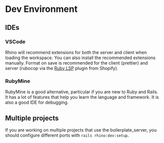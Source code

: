 # Dev Environment

## IDEs

### VSCode

Rhino will recommend extensions for both the server and client when loading the workspace. You can also install the recommended extensions manually. Format on save is recommended for the client (prettier) and server (rubocop via the [Ruby LSP](https://marketplace.visualstudio.com/items?itemName=Shopify.ruby-lsp) plugin from Shopify).

### RubyMine

RubyMine is a good alternative, particular if you are new to Ruby and Rails. It has a lot of features that help you learn the language and framework. It is also a good IDE for debugging.

## Multiple projects

If you are working on multiple projects that use the boilerplate_server, you should configure different ports with `rails rhino:dev:setup`.
